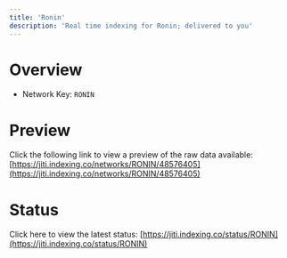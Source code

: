 ```yaml
---
title: 'Ronin'
description: 'Real time indexing for Ronin; delivered to you'
---
```


# Overview
- Network Key: `RONIN`

# Preview
Click the following link to view a preview of the raw data available: [https://jiti.indexing.co/networks/RONIN/48576405](https://jiti.indexing.co/networks/RONIN/48576405)

# Status
Click here to view the latest status: [https://jiti.indexing.co/status/RONIN](https://jiti.indexing.co/status/RONIN)
